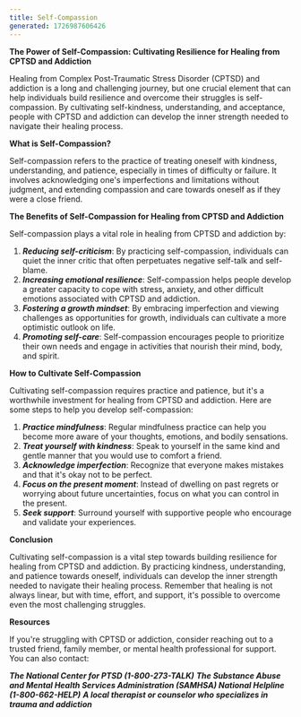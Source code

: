 ---
title: Self-Compassion
generated: 1726987606426
---

**The Power of Self-Compassion: Cultivating Resilience for Healing from CPTSD and Addiction**

Healing from Complex Post-Traumatic Stress Disorder (CPTSD) and addiction is a long and challenging journey, but one crucial element that can help individuals build
resilience and overcome their struggles is self-compassion. By cultivating self-kindness, understanding, and acceptance, people with CPTSD and addiction can develop the
inner strength needed to navigate their healing process.

**What is Self-Compassion?**

Self-compassion refers to the practice of treating oneself with kindness, understanding, and patience, especially in times of difficulty or failure. It involves
acknowledging one's imperfections and limitations without judgment, and extending compassion and care towards oneself as if they were a close friend.

**The Benefits of Self-Compassion for Healing from CPTSD and Addiction**

Self-compassion plays a vital role in healing from CPTSD and addiction by:

1. ***Reducing self-criticism***: By practicing self-compassion, individuals can quiet the inner critic that often perpetuates negative self-talk and self-blame.
2. ***Increasing emotional resilience***: Self-compassion helps people develop a greater capacity to cope with stress, anxiety, and other difficult emotions associated with
   CPTSD and addiction.
3. ***Fostering a growth mindset***: By embracing imperfection and viewing challenges as opportunities for growth, individuals can cultivate a more optimistic outlook on life.
4. ***Promoting self-care***: Self-compassion encourages people to prioritize their own needs and engage in activities that nourish their mind, body, and spirit.

**How to Cultivate Self-Compassion**

Cultivating self-compassion requires practice and patience, but it's a worthwhile investment for healing from CPTSD and addiction. Here are some steps to help you develop
self-compassion:

1. ***Practice mindfulness***: Regular mindfulness practice can help you become more aware of your thoughts, emotions, and bodily sensations.
2. ***Treat yourself with kindness***: Speak to yourself in the same kind and gentle manner that you would use to comfort a friend.
3. ***Acknowledge imperfection***: Recognize that everyone makes mistakes and that it's okay not to be perfect.
4. ***Focus on the present moment***: Instead of dwelling on past regrets or worrying about future uncertainties, focus on what you can control in the present.
5. ***Seek support***: Surround yourself with supportive people who encourage and validate your experiences.

**Conclusion**

Cultivating self-compassion is a vital step towards building resilience for healing from CPTSD and addiction. By practicing kindness, understanding, and patience towards oneself, individuals can develop the inner strength needed to navigate their healing process. Remember that healing is not always linear, but with time, effort, and support, it's possible to overcome even the most challenging struggles.

**Resources**

If you're struggling with CPTSD or addiction, consider reaching out to a trusted friend, family member, or mental health professional for support. You can also contact:

***The National Center for PTSD (1-800-273-TALK)***
***The Substance Abuse and Mental Health Services Administration (SAMHSA) National Helpline (1-800-662-HELP)***
***A local therapist or counselor who specializes in trauma and addiction***
